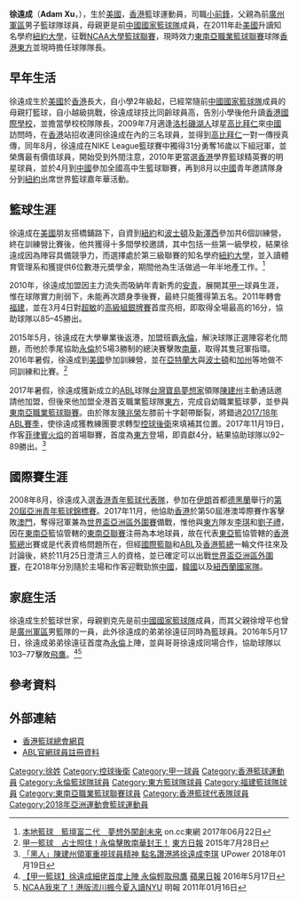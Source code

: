 {{Infobox basketball biography
| name         = 徐遠征 <br> Adam Xu
| position     = [[小前鋒|小前鋒]]
| height_m     = 1.95
| weight_kg    = 95
| league       =  [[香港男子甲一組籃球聯賽|香港甲一籃球聯賽]] <br> [[東南亞職業籃球聯賽|東南亞職業籃球聯賽]]  
| team         = [[東方|東方]]
| number       = 16
| nationality  = {{flagicon|HKG}} [[香港|香港]] / {{flagicon|USA}} [[美國|美國]]
| birth_date   = {{Birth date and age|1993|2|16|mf=y}}
| birth_place  = {{flagicon|USA}} [[美國|美國]]
| high_school  = [[香港國際學校|香港國際學校]]
| college      = [[紐約大學|紐約大學]]
| career_start = 2010
| career_end   = 
| years1       = 2010–2011
| team1        = [[安青籃球隊|安青]]
| years2       = 2011
| team2        = [[福建籃球隊|福建]]
| years3       = 2015–2017
| team3        = [[永倫籃球隊|永倫]]
| years4       = 2017–至今
| team4        = [[東方籃球隊|東方]]
| awards       = 
* NIKE League U16最有價值球員（2009）
* 亞洲國際學校籃球賽 最佳陣容（2009）
* 紐約世界籃球嘉年華 中國青年邀請隊代表（2010）
* [[香港傑出運動員選舉|中銀香港傑出年青運動員]]（2010）
* NIKE 亞洲營全明星賽（2010）
* {{link-en|一對一街頭籃球鬥牛錦標賽|Red Bull King of the Rock Tournament|一對一街頭籃球鬥牛錦標賽冠軍}}（2013）
* 港澳埠際籃球賽冠軍（2017）
* [[香港男子甲一組籃球聯賽|香港甲一聯賽總冠軍]]（2018）
}}

'''徐遠成'''（'''Adam Xu'''，{{bd|1993年|2月16日}}），生於[[美國|美國]]，[[香港|香港]]籃球運動員，司職[[小前鋒|小前鋒]]，父親為前[[廣州軍區|廣州軍區]]男子籃球隊球員，母親更是前[[中國國家女子籃球隊|中國國家籃球隊]]成員，在2011年赴[[美國|美國]]升讀知名學府[[紐約大學|紐約大學]]，征戰[[NCAA一級男子籃球錦標賽|NCAA大學籃球聯賽]]，現時效力[[東南亞職業籃球聯賽|東南亞職業籃球聯賽]]球隊[[東方籃球隊|香港東方]]並現時擔任球隊隊長。

==早年生活==
徐遠成生於[[美國|美國]]於[[香港|香港]]長大，自小學2年級起，已經常隨前[[中國國家女子籃球隊|中國國家籃球隊]]成員的母親打籃球，自小越級挑戰，徐遠成球技比同齡球員高，告別小學後他升讀[[香港國際學校|香港國際學校]]，並擔當學校校隊隊長，2009年7月適逢[[洛杉磯湖人|洛杉磯湖人]]球星[[高比·拜仁|高比拜仁]]來[[中國|中國]]訪問時，在[[香港|香港]]站招收連同徐遠成在內的三名球員，並得到[[高比·拜仁|高比拜仁]]一對一傳授真傳，同年8月，徐遠成在NIKE League籃球賽中獨得31分勇奪16歲以下組冠軍，並榮膺最有價值球員，開始受到外間注意，2010年更當選[[香港|香港]]學界籃球精英賽的明星球員，並於4月到[[中國|中國]]參加全國高中生籃球聯賽，再到8月以[[中國|中國]]青年邀請隊身分到[[紐約|紐約]]出席世界籃球嘉年華活動。

==籃球生涯==
徐遠成在[[美國|美國]]朋友搭橋鋪路下，自資到[[紐約|紐約]]和[[波士頓|波士頓]]及[[新澤西|新澤西]]參加共6個訓練營，終在訓練營比賽後，他共獲得十多間學校邀請，其中包括一些第一級學校，結果徐遠成因為陣容具備競爭力，而選擇處於第三級聯賽的知名學府[[紐約大學|紐約大學]]，並入讀體育管理系和獲提供6位數港元奬學金，期間他為生活做過一年半地產工作。<ref>[http://hk.on.cc/hk/bkn/cnt/sport/20170622/bkn-20170622074755273-0622_00882_001.html 本地籃球　籃壇富二代　夢想外闖創未來] {{Wayback|url=http://hk.on.cc/hk/bkn/cnt/sport/20170622/bkn-20170622074755273-0622_00882_001.html |date=20181004142250 }} on.cc東網 2017年06月22日</ref>

2010年，徐遠成加盟因主力流失而吸納年青新秀的[[安青籃球隊|安青]]，展開其[[香港男子甲一組籃球聯賽|甲一]]球員生涯，惟在球隊實力削弱下，未能再次躋身季後賽，最終只能獲得第五名。2011年轉會[[福建籃球隊|福建]]，並在3月4日對[[超敏籃球隊|超敏]]的[[香港籃球聯賽|高級組銀牌賽]]首度亮相，即取得全場最高的16分，協助球隊以85–45勝出。

2015年5月，徐遠成在大學畢業後返港，加盟班霸[[永倫籃球隊|永倫]]，解決球隊正選陣容老化問題，而他於季尾協助[[永倫籃球隊|永倫]]於5場3勝制的總決賽擊敗[[南華籃球隊|南華]]，取得其隻冠軍指環。2016年暑假，徐遠成到[[美國|美國]]參加訓練營，並在[[亞特蘭大|亞特蘭大]]與[[波士頓|波士頓]]和[[加州|加州]]等地做不同訓練和比賽。<ref>[http://hk.on.cc/hk/bkn/cnt/sport/20150728/bkn-20150728214348073-0728_00882_001.html 甲一籃球　占士照住！永倫擊敗南華封王！] {{Wayback|url=http://hk.on.cc/hk/bkn/cnt/sport/20150728/bkn-20150728214348073-0728_00882_001.html |date=20180812114911 }} [[東方日報|東方日報]] 2015年7月28日</ref>

2017年暑假，徐遠成獲新成立的[[ABL|ABL]]球隊[[台灣|台灣]][[寶島夢想家|寶島夢想家]]領隊[[陳建州|陳建州]]主動通話邀請他加盟，但後來他加盟全港首支職業籃球隊[[東方籃球隊|東方]]，完成自幼職業籃球夢，並參與[[東南亞職業籃球聯賽|東南亞職業籃球聯賽]]。由於隊友[[陳兆榮|陳兆榮]]左膝前十字韌帶斷裂，將錯過[[2017–18年東南亞職業籃球聯賽|2017/18年ABL賽季]]，使徐遠成獲教練團要求轉型[[控球後衛|控球後衛]]來填補其位置。2017年11月19日，作客[[菲律賓火焰籃球隊|菲律賓火焰]]的首場聯賽，首度為[[東方籃球隊|東方]]登場，即貢獻4分，結果協助球隊以92–89勝出。<ref>[https://www.upower.com.hk/article/149355-%E3%80%8C%E9%BB%91%E4%BA%BA%E3%80%8D%E9%99%B3%E5%BB%BA%E5%B7%9E%E9%A0%98%E8%BB%8D%E9%87%8D%E8%A6%96%E7%90%83%E5%93%A1%E7%B2%BE%E7%A5%9E-%E9%BB%9E%E5%90%8D%E8%AE%9A%E6%B8%AF%E5%B0%87%E5%BE%90%E9%81%A0 「黑人」陳建州領軍重視球員精神 點名讚港將徐遠成李琪] {{Wayback|url=https://www.upower.com.hk/article/149355-%E3%80%8C%E9%BB%91%E4%BA%BA%E3%80%8D%E9%99%B3%E5%BB%BA%E5%B7%9E%E9%A0%98%E8%BB%8D%E9%87%8D%E8%A6%96%E7%90%83%E5%93%A1%E7%B2%BE%E7%A5%9E-%E9%BB%9E%E5%90%8D%E8%AE%9A%E6%B8%AF%E5%B0%87%E5%BE%90%E9%81%A0 |date=20190401111501 }} UPower 2018年01月19日</ref>

==國際賽生涯==
2008年8月，徐遠成入選[[香港男子籃球代表隊|香港青年籃球代表隊]]，參加在[[伊朗|伊朗]]首都[[德黑蘭|德黑蘭]]舉行的[[亞洲U18青年籃球錦標賽|第20屆亞洲青年籃球錦標賽]]。2017年11月，他協助[[香港男子籃球代表隊|香港]]於第50屆港澳埠際賽作客擊敗[[澳門|澳門]]，奪得冠軍兼為[[2019年世界盃籃球賽|世界盃亞洲區外圍賽]]備戰，惟他與[[東方籃球隊|東方]]隊友[[李琪_(籃球運動員)|李琪]]和[[劉子禮|劉子禮]]，因在[[東南亞|東南亞]]籃協管轄的[[東南亞職業籃球聯賽|東南亞聯賽]]注冊為本地球員，故在代表[[東亞|東亞]]籃協管轄的[[香港籃球總會|香港籃總]]出賽或是代表資格問題所在，但經[[國際籃球總會|國際籃聯]]和[[ABL|ABL]]及[[香港籃球總會|香港籃總]]一輪文件往來及討論後，終於11月25日澄清三人的資格，並已確定可以出戰[[2019年世界盃籃球賽|世界盃亞洲區外圍賽]]，在2018年分別隨於主場和作客迎戰勁旅[[中國國家男子籃球隊|中國]]，[[韓國國家男子籃球隊|韓國]]以及[[新西蘭國家男子籃球隊|紐西蘭國家隊]]。

==家庭生活==
徐遠成生於籃球世家，母親劉克先是前[[中國國家女子籃球隊|中國國家籃球隊]]成員，而其父親徐增平也曾是[[廣州軍區|廣州軍區]]男籃隊的一員，此外徐遠成的弟弟徐遠征同時為籃球員。2016年5月17日，徐遠成弟弟徐遠征首度為[[永倫籃球隊|永倫]]上陣，並與哥哥徐遠成同場合作，協助球隊以103–77擊敗[[飛鷹籃球隊|飛鷹]]。<ref>[http://hk.apple.nextmedia.com/realtime/sports/20160517/55115584 【甲一籃球】徐遠成細佬首度上陣 永倫輕取飛鷹] {{Wayback|url=http://hk.apple.nextmedia.com/realtime/sports/20160517/55115584 |date=20170116172824 }} [[蘋果日報|蘋果日報]] 2016年5月17日</ref><ref>[http://dailynews.sina.com/bg/news/spt/sptothers/mingpao/20110116/16402164964.html NCAA我來了！港版流川楓今夏入讀NYU] {{Wayback|url=http://dailynews.sina.com/bg/news/spt/sptothers/mingpao/20110116/16402164964.html |date=20140221224006 }} 明報 2011年01月16日</ref>

==參考資料==
{{reflist}}

==外部連結==
*[http://www.basketball.org.hk/ 香港籃球總會網頁] {{Wayback|url=http://www.basketball.org.hk/ |date=20160630214738 }}
*[https://web.archive.org/web/20170305113800/http://aseanbasketballleague.com/player/Adam-xu/ ABL官網球員註冊資料]

{{DEFAULTSORT:Xu Adam}}
[[Category:徐姓|Category:徐姓]]
[[Category:控球後衛|Category:控球後衛]]
[[Category:甲一球員|Category:甲一球員]]
[[Category:香港籃球運動員|Category:香港籃球運動員]]
[[Category:永倫籃球隊球員|Category:永倫籃球隊球員]]
[[Category:東方籃球隊球員|Category:東方籃球隊球員]]
[[Category:福建籃球隊球員|Category:福建籃球隊球員]]
[[Category:東南亞職業籃球聯賽球員|Category:東南亞職業籃球聯賽球員]]
[[Category:香港籃球代表隊球員|Category:香港籃球代表隊球員]]
[[Category:2018年亞洲運動會籃球運動員|Category:2018年亞洲運動會籃球運動員]]